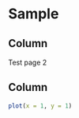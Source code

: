 # Sample {orientation="columns" scrolling="true"}

## Column

Test page 2

## Column 

```r
plot(x = 1, y = 1)
```